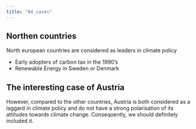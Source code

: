 ```yaml
---
title: "04_cases"
---
```




## Northen countries

North european countries are considered as leaders in climate policy

- Early adopters of carbon tax in the 1990's
- Renewable Energy in Sweden or Denmark

## The interesting case of Austria

However, compared to the other countries, Austria is both considered as a laggard in climate policy and do not have a strong polarisation of its attitudes towards climate change. Consequently, we should definitely included it.